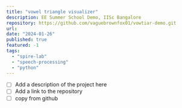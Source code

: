 ```yaml
---
title: "vowel triangle visualizer"
description: EE Summer School Demo, IISc Bangalore
repository: https://github.com/vaguebrownfox01/vowtiar-demo.git
url: 
date: "2024-01-26"
published: true
featured: -1
tags:
  - "spire-lab"
  - "speech-processing"
  - "python"
---
```


- [ ] Add a description of the project here
- [ ] Add a link to the repository
- [ ] copy from github
